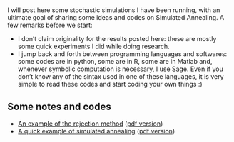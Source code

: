 <!-- # --- -->
<!-- # title: "Rafael Monteiro's Website" -->
<!-- # --- -->
#
#

 I will post here  some stochastic simulations I have been running, with an ultimate goal of sharing some ideas and codes on Simulated Annealing. A few remarks before we start:

- I don't claim originality for the results posted here: these are mostly some quick experiments I did while doing research. 
- I jump back and forth between  programming languages and softwares: some codes are in python, some are in R, some are in Matlab and, whenever symbolic computation is necessary, I use Sage. Even if you don't know any of the sintax used in one of these languages, it is very simple to read these codes and start coding your own things :) 

## Some notes and codes

- [An example of the rejection method](Rejection_method.html) ([pdf version](Rejection_method.pdf))
- [A quick example of simulated annealing](Simulated annealing/Simulated annealing.html) ([pdf version](Simulated annealing/Simulated annealing.pdf)) 
